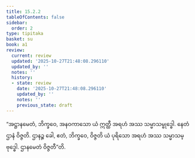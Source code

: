 ```yaml
---
title: 15.2.2
tableOfContents: false
sidebar:
  order: 2
type: tipitaka
basket: su
book: a1
review:
  current: review
  updated: '2025-10-27T21:48:08.296110'
  updated_by: ''
  notes: ''
  history:
  - state: review
    date: '2025-10-27T21:48:08.296110'
    updated_by: ''
    notes: ''
    previous_state: draft
---
```



<ReviewStatus review={frontmatter.review} showDetails={true} />

<HypothesisAnnotation frontmatter={frontmatter} />

<DynamicBreadcrumb />

<Division number="279" book="a1" e="ch" v="15" p="30">

<Paragraph number="370" book="a1">
“အဋ္ဌာနမေတံ, ဘိက္ခဝေ, အနဝကာသော ယံ ဣတ္ထီ အရဟံ အဿ သမ္မာသမ္ဗုဒ္ဓေါ. နေတံ ဌာနံ ဝိဇ္ဇတိ. ဌာနဉ္စ ခေါ, ဧတံ, ဘိက္ခဝေ, ဝိဇ္ဇတိ ယံ ပုရိသော အရဟံ အဿ သမ္မာသမ္ဗုဒ္ဓေါ. ဌာနမေတံ ဝိဇ္ဇတီ”တိ.
</Paragraph>
</Division>